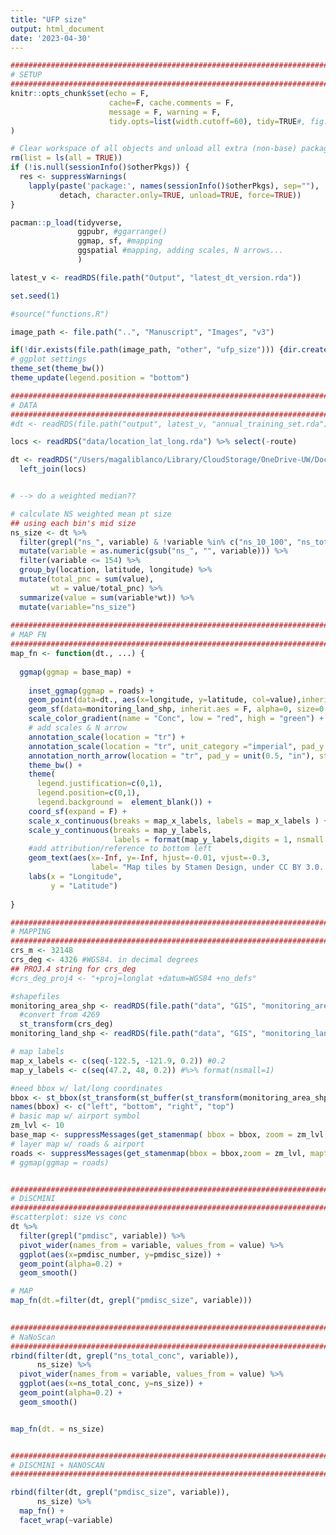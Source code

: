 ```yaml
---
title: "UFP size"
output: html_document
date: '2023-04-30'
---
```


```r
#############################################################################
# SETUP
#############################################################################
knitr::opts_chunk$set(echo = F, 
                      cache=F, cache.comments = F, 
                      message = F, warning = F, 
                      tidy.opts=list(width.cutoff=60), tidy=TRUE#, fig.height = 10, fig.width = 10
)  

# Clear workspace of all objects and unload all extra (non-base) packages
rm(list = ls(all = TRUE))
if (!is.null(sessionInfo()$otherPkgs)) {
  res <- suppressWarnings(
    lapply(paste('package:', names(sessionInfo()$otherPkgs), sep=""),
           detach, character.only=TRUE, unload=TRUE, force=TRUE))
}

pacman::p_load(tidyverse,
               ggpubr, #ggarrange()
               ggmap, sf, #mapping
               ggspatial #mapping, adding scales, N arrows...
               )    

latest_v <- readRDS(file.path("Output", "latest_dt_version.rda"))

set.seed(1)

#source("functions.R")

image_path <- file.path("..", "Manuscript", "Images", "v3")

if(!dir.exists(file.path(image_path, "other", "ufp_size"))) {dir.create(file.path(image_path, "other", "ufp_size"), recursive = T)}
# ggplot settings
theme_set(theme_bw())
theme_update(legend.position = "bottom")


```


```r


#############################################################################
# DATA
#############################################################################
#dt <- readRDS(file.path("output", latest_v, "annual_training_set.rda"))

locs <- readRDS("data/location_lat_long.rda") %>% select(-route)

dt <- readRDS("/Users/magaliblanco/Library/CloudStorage/OneDrive-UW/Documents/DEOHS/Projects/Mobile Monitoring Predictions/R-ACT_MM_Predictions/data/output/annual_avgs.rda") %>%
  left_join(locs)


# --> do a weighted median??

# calculate NS weighted mean pt size
## using each bin's mid size  
ns_size <- dt %>%
  filter(grepl("ns_", variable) & !variable %in% c("ns_10_100", "ns_total_conc")) %>%  
  mutate(variable = as.numeric(gsub("ns_", "", variable))) %>%
  filter(variable <= 154) %>% 
  group_by(location, latitude, longitude) %>%
  mutate(total_pnc = sum(value),
         wt = value/total_pnc) %>%
  summarize(value = sum(variable*wt)) %>%
  mutate(variable="ns_size")
  
#############################################################################
# MAP FN
#############################################################################
map_fn <- function(dt., ...) {
  
  ggmap(ggmap = base_map) +
    
    inset_ggmap(ggmap = roads) +
    geom_point(data=dt., aes(x=longitude, y=latitude, col=value),inherit.aes = F ) +
    geom_sf(data=monitoring_land_shp, inherit.aes = F, alpha=0, size=0.1) +
    scale_color_gradient(name = "Conc", low = "red", high = "green") +
    # add scales & N arrow 
    annotation_scale(location = "tr") +
    annotation_scale(location = "tr", unit_category ="imperial", pad_y = unit(0.55, "cm")) +
    annotation_north_arrow(location = "tr", pad_y = unit(0.5, "in"), style = north_arrow_fancy_orienteering) +
    theme_bw() +
    theme(
      legend.justification=c(0,1),  
      legend.position=c(0,1),  
      legend.background =  element_blank()) +
    coord_sf(expand = F) +
    scale_x_continuous(breaks = map_x_labels, labels = map_x_labels ) +
    scale_y_continuous(breaks = map_y_labels,
                       labels = format(map_y_labels,digits = 1, nsmall = 1)) +
    #add attribution/reference to bottom left
    geom_text(aes(x=-Inf, y=-Inf, hjust=-0.01, vjust=-0.3, 
                  label= "Map tiles by Stamen Design, under CC BY 3.0. \nData by OpenStreetMap, under ODbL."), size=2.5) +
    labs(x = "Longitude",
         y = "Latitude")  
  
}

#############################################################################
# MAPPING
#############################################################################
crs_m <- 32148
crs_deg <- 4326 #WGS84. in decimal degrees
## PROJ.4 string for crs_deg
#crs_deg_proj4 <- "+proj=longlat +datum=WGS84 +no_defs"

#shapefiles
monitoring_area_shp <- readRDS(file.path("data", "GIS", "monitoring_area_shp.rda")) %>%
  #convert from 4269 
  st_transform(crs_deg)
monitoring_land_shp <- readRDS(file.path("data", "GIS", "monitoring_land_shp.rda"))

# map labels
map_x_labels <- c(seq(-122.5, -121.9, 0.2)) #0.2
map_y_labels <- c(seq(47.2, 48, 0.2)) #%>% format(nsmall=1)

#need bbox w/ lat/long coordinates
bbox <- st_bbox(st_transform(st_buffer(st_transform(monitoring_area_shp, crs_m), 10000), crs_deg))
names(bbox) <- c("left", "bottom", "right", "top")
# basic map w/ airport symbol
zm_lvl <- 10
base_map <- suppressMessages(get_stamenmap( bbox = bbox, zoom = zm_lvl, maptype = "toner-lite"))
# layer map w/ roads & airport
roads <- suppressMessages(get_stamenmap(bbox = bbox,zoom = zm_lvl, maptype = "toner-hybrid"))
# ggmap(ggmap = roads)


#############################################################################
# DiSCMINI
#############################################################################
#scatterplot: size vs conc
dt %>%
  filter(grepl("pmdisc", variable)) %>% 
  pivot_wider(names_from = variable, values_from = value) %>%
  ggplot(aes(x=pmdisc_number, y=pmdisc_size)) + 
  geom_point(alpha=0.2) + 
  geom_smooth()

# MAP
map_fn(dt.=filter(dt, grepl("pmdisc_size", variable)))
       

#############################################################################
# NaNoScan
#############################################################################
rbind(filter(dt, grepl("ns_total_conc", variable)),
      ns_size) %>% 
  pivot_wider(names_from = variable, values_from = value) %>%
  ggplot(aes(x=ns_total_conc, y=ns_size)) + 
  geom_point(alpha=0.2) + 
  geom_smooth()


map_fn(dt. = ns_size)


#############################################################################
# DISCMINI + NANOSCAN
#############################################################################

rbind(filter(dt, grepl("pmdisc_size", variable)),
      ns_size) %>%
  map_fn() +
  facet_wrap(~variable)


```

